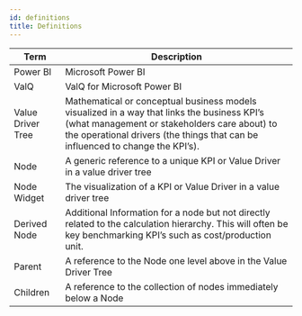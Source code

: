 ```yaml
---
id: definitions
title: Definitions
---
```



| Term              | Description                                                                                                                                                                                                                   |
| ----------------- | ----------------------------------------------------------------------------------------------------------------------------------------------------------------------------------------------------------------------------- |
| Power BI          | Microsoft Power BI                                                                                                                                                                                                            |
| ValQ              | ValQ for Microsoft Power BI                                                                                                                                                                                                   |
| Value Driver Tree | Mathematical or conceptual business models visualized in a way that links the business KPI’s (what management or stakeholders care about) to the operational drivers (the things that can be influenced to change the KPI’s). |
| Node              | A generic reference to a unique KPI or Value Driver in a value driver tree                                                                                                                                                    |
| Node Widget       | The visualization of a KPI or Value Driver in a value driver tree                                                                                                                                                             |
| Derived Node      | Additional Information for a node but not directly related to the calculation hierarchy. This will often be key benchmarking KPI’s such as cost/production unit.                                                              |
| Parent            | A reference to the Node one level above in the Value Driver Tree                                                                                                                                                              |
| Children          | A reference to the collection of nodes immediately below a Node                                                                                                                                                               |